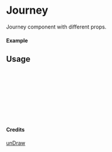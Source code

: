 
<Meta of={Journey} title="unDraw/Journey" />

# Journey

Journey component with different props.

#### Example

<Canvas of={Journey.Primary} />

## Usage

```ts
import { Journey } from "yadl-ui";

const Example = () => {
  return (
      <Journey />
  );
};

export default Example;
```

#### Credits
[unDraw](https://undraw.co/illustrations)
